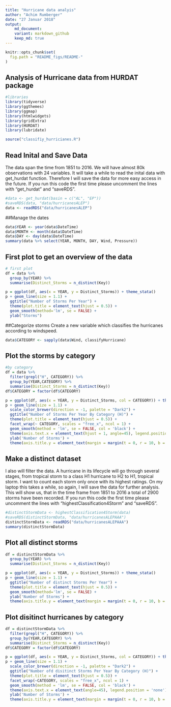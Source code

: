 ```yaml
---
title: "Hurricane data analyis"
author: "Achim Rumberger"
date: "27 Januar 2018"
output:
    md_document:
    variant: markdown_github
    keep_md: true
---
```


```r
knitr::opts_chunk$set(
  fig.path = "README_figs/README-"
)
```

## Analysis of Hurricane data from HURDAT package


```r
#libraries
library(tidyverse)
library(ggthemes)
library(ggmap)
library(htmlwidgets)
library(gridExtra)
library(HURDAT)
library(lubridate)

source("classifiy_hurricianes.R")

```


## Read Inital and Save Data
The data span the time from 1851 to 2016.
We will have almost 80k observations with 24 variables.
It will take a while to read the inital data with get_hurdat function. 
Therefore I will save the data for more easy access in the future.
If you run this code the first time please uncomment the lines with "get_hurdat" and "saveRDS".
```r
#data <- get_hurdat(basin = c("AL", "EP"))
#saveRDS(data, "data/hurricanesALEP")
data <- readRDS("data/hurricanesALEP")

```

##Manage the dates
```r
data$YEAR <- year(data$DateTime)
data$MONTH <- month(data$DateTime)
data$DAY <- day(data$DateTime)
summary(data %>% select(YEAR, MONTH, DAY, Wind, Pressure))
```


## First plot to get an overview of the data
```r
# first plot
df = data %>%
  group_by(YEAR) %>%
  summarise(Distinct_Storms = n_distinct(Key))

p = ggplot(df, aes(x = YEAR, y = Distinct_Storms)) + theme_stata()
p + geom_line(size = 1.1) + 
  ggtitle("Number of Storms Per Year") + 
  theme(plot.title = element_text(hjust = 0.5)) +
  geom_smooth(method='lm', se = FALSE) + 
  ylab("Storms")
```

##Categorize storms
Create a new variable which classifies the hurricanes according to windspeed.

```r
data$CATEGORY <- sapply(data$Wind, classifyHurricane)

```

## Plot the storms by category
```r
#by category
df = data %>%
  filter(grepl("H", CATEGORY)) %>%
  group_by(YEAR,CATEGORY) %>%
  summarise(Distinct_Storms = n_distinct(Key))
df$CATEGORY = factor(df$CATEGORY)

p = ggplot(df, aes(x = YEAR, y = Distinct_Storms, col = CATEGORY)) + theme_stata()
p + geom_line(size = 1.1) + 
  scale_color_brewer(direction = -1, palette = "Dark2") + 
  ggtitle("Number of Storms Per Year By Category (H)") + 
  theme(plot.title = element_text(hjust = 0.5)) +
  facet_wrap(~ CATEGORY, scales = "free_x", ncol = 1) + 
  geom_smooth(method = 'lm', se = FALSE, col = 'black') +
  theme(axis.text.x = element_text(hjust = 1, angle=45), legend.position = 'none') + 
  ylab('Number of Storms') +
  theme(axis.title.y = element_text(margin = margin(t = 0, r = 10, b = 0, l = 0)))
```
## Make a distinct dataset
I also will filter the data. A hurricane in its lifecycle will go through several stages, from tropical storm to a class H1 hurricane to H2 to H1, tropical storm. I want to count each storm only once with its highest ratings.
On my laptop this takes a while, so again, I will save the data for further analysis. This will show us, that in the time frame from 1851 to 2016 a total of 2900 storms have been recorded.
If you run this code the first time please uncomment the lines with "highestClassification4Storm" and "saveRDS".

```r
#distinctStormData <- highestClassification4Storm(data)
#saveRDS(distinctStormData, "data/hurricanesALEPAAA")
distinctStormData <- readRDS("data/hurricanesALEPAAA")
summary(distinctStormData)
```
## Plot all distinct storms

```r
df = distinctStormData %>%
  group_by(YEAR) %>%
  summarise(Distinct_Storms = n_distinct(Key))

p = ggplot(df, aes(x = YEAR, y = Distinct_Storms)) + theme_stata()
p + geom_line(size = 1.1) + 
  ggtitle("Number of distinct Storms Per Year") + 
  theme(plot.title = element_text(hjust = 0.5)) +
  geom_smooth(method='lm', se = FALSE) + 
  ylab('Number of Storms') +
  theme(axis.title.y = element_text(margin = margin(t = 0, r = 10, b = 0, l = 0)))

```
## Plot disitinct hurricanes by category

```r
df = distinctStormData %>%
  filter(grepl("H", CATEGORY)) %>%
  group_by(YEAR,CATEGORY) %>%
  summarise(Distinct_Storms = n_distinct(Key))
df$CATEGORY = factor(df$CATEGORY)

p = ggplot(df, aes(x = YEAR, y = Distinct_Storms, col = CATEGORY)) + theme_stata()
p + geom_line(size = 1.1) + 
  scale_color_brewer(direction = -1, palette = "Dark2") + 
  ggtitle("Number ofd disitinct Storms Per Year By Category (H)") + 
  theme(plot.title = element_text(hjust = 0.5)) +
  facet_wrap(~CATEGORY, scales = "free_x", ncol = 1) + 
  geom_smooth(method = 'lm', se = FALSE, col = 'black') +
  theme(axis.text.x = element_text(angle=45), legend.position = 'none') + 
  ylab('Number of Storms') +
  theme(axis.title.y = element_text(margin = margin(t = 0, r = 10, b = 0, l = 0)))
```